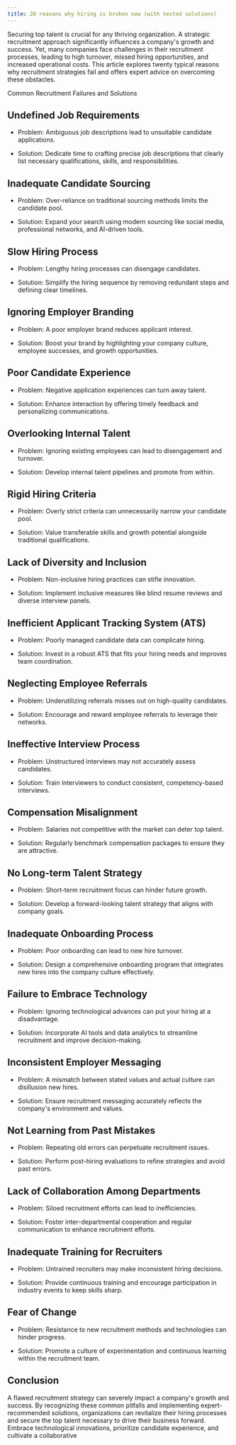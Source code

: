 ```yaml
---
title: 20 reasons why hiring is broken now (with tested solutions)
---
```


Securing top talent is crucial for any thriving organization. A strategic recruitment approach significantly influences a company's growth and success. Yet, many companies face challenges in their recruitment processes, leading to high turnover, missed hiring opportunities, and increased operational costs. This article explores twenty typical reasons why recruitment strategies fail and offers expert advice on overcoming these obstacles.

Common Recruitment Failures and Solutions

<h2>Undefined Job Requirements</h2>

- Problem: Ambiguous job descriptions lead to unsuitable candidate applications.

- Solution: Dedicate time to crafting precise job descriptions that clearly list necessary qualifications, skills, and responsibilities.

<h2>Inadequate Candidate Sourcing</h2>

- Problem: Over-reliance on traditional sourcing methods limits the candidate pool.

- Solution: Expand your search using modern sourcing like social media, professional networks, and AI-driven tools.

<h2>Slow Hiring Process</h2>

- Problem: Lengthy hiring processes can disengage candidates.

- Solution: Simplify the hiring sequence by removing redundant steps and defining clear timelines.

<h2>Ignoring Employer Branding</h2>

- Problem: A poor employer brand reduces applicant interest.

- Solution: Boost your brand by highlighting your company culture, employee successes, and growth opportunities.

<h2>Poor Candidate Experience</h2>

- Problem: Negative application experiences can turn away talent.

- Solution: Enhance interaction by offering timely feedback and personalizing communications.

<h2>Overlooking Internal Talent</h2>

- Problem: Ignoring existing employees can lead to disengagement and turnover.

- Solution: Develop internal talent pipelines and promote from within.

<h2>Rigid Hiring Criteria</h2>

- Problem: Overly strict criteria can unnecessarily narrow your candidate pool.

- Solution: Value transferable skills and growth potential alongside traditional qualifications.

<h2>Lack of Diversity and Inclusion</h2>

- Problem: Non-inclusive hiring practices can stifle innovation.

- Solution: Implement inclusive measures like blind resume reviews and diverse interview panels.

<h2>Inefficient Applicant Tracking System (ATS)</h2>

- Problem: Poorly managed candidate data can complicate hiring.

- Solution: Invest in a robust ATS that fits your hiring needs and improves team coordination.

<h2>Neglecting Employee Referrals</h2>

- Problem: Underutilizing referrals misses out on high-quality candidates.

- Solution: Encourage and reward employee referrals to leverage their networks.

<h2>Ineffective Interview Process</h2>

- Problem: Unstructured interviews may not accurately assess candidates.

- Solution: Train interviewers to conduct consistent, competency-based interviews.

<h2>Compensation Misalignment</h2>

- Problem: Salaries not competitive with the market can deter top talent.

- Solution: Regularly benchmark compensation packages to ensure they are attractive.

<h2>No Long-term Talent Strategy</h2>

- Problem: Short-term recruitment focus can hinder future growth.

- Solution: Develop a forward-looking talent strategy that aligns with company goals.

<h2>Inadequate Onboarding Process</h2>

- Problem: Poor onboarding can lead to new hire turnover.

- Solution: Design a comprehensive onboarding program that integrates new hires into the company culture effectively.

<h2>Failure to Embrace Technology</h2>

- Problem: Ignoring technological advances can put your hiring at a disadvantage.

- Solution: Incorporate AI tools and data analytics to streamline recruitment and improve decision-making.

<h2>Inconsistent Employer Messaging</h2>

- Problem: A mismatch between stated values and actual culture can disillusion new hires.

- Solution: Ensure recruitment messaging accurately reflects the company's environment and values.

<h2>Not Learning from Past Mistakes</h2>

- Problem: Repeating old errors can perpetuate recruitment issues.

- Solution: Perform post-hiring evaluations to refine strategies and avoid past errors.

<h2>Lack of Collaboration Among Departments</h2>

- Problem: Siloed recruitment efforts can lead to inefficiencies.

- Solution: Foster inter-departmental cooperation and regular communication to enhance recruitment efforts.

<h2>Inadequate Training for Recruiters</h2>

- Problem: Untrained recruiters may make inconsistent hiring decisions.

- Solution: Provide continuous training and encourage participation in industry events to keep skills sharp.

<h2>Fear of Change</h2>

- Problem: Resistance to new recruitment methods and technologies can hinder progress.

- Solution: Promote a culture of experimentation and continuous learning within the recruitment team.

<h2>Conclusion</h2>

A flawed recruitment strategy can severely impact a company's growth and success. By recognizing these common pitfalls and implementing expert-recommended solutions, organizations can revitalize their hiring processes and secure the top talent necessary to drive their business forward. Embrace technological innovations, prioritize candidate experience, and cultivate a collaborative
